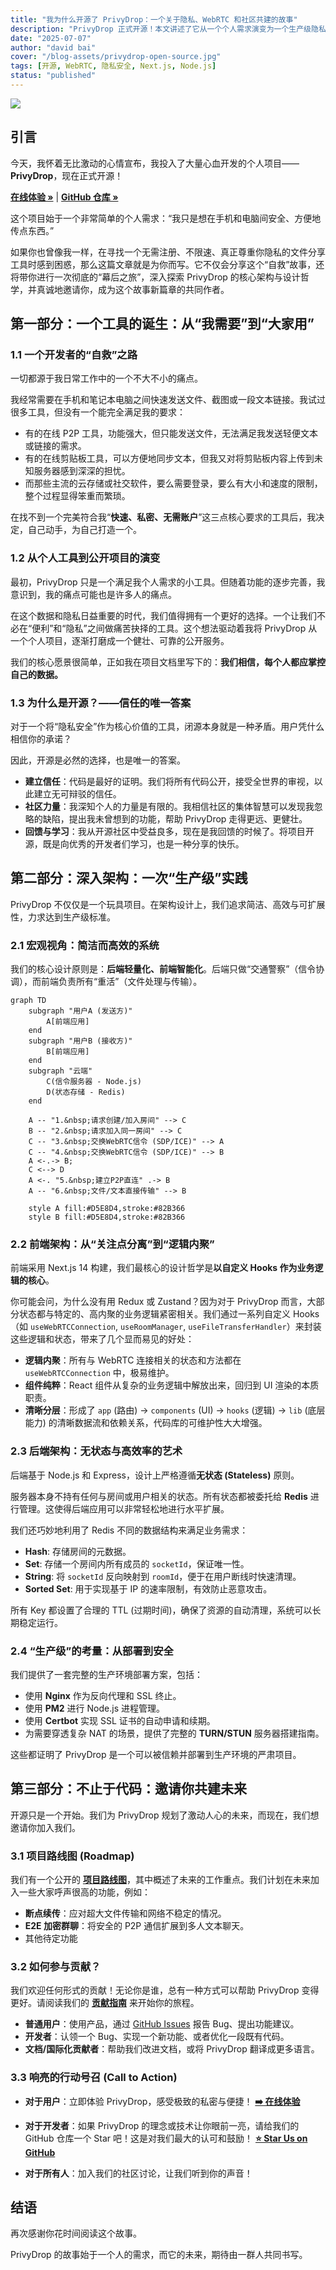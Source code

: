 ```yaml
---
title: "我为什么开源了 PrivyDrop：一个关于隐私、WebRTC 和社区共建的故事"
description: "PrivyDrop 正式开源！本文讲述了它从一个个人需求演变为一个生产级隐私文件传输工具的故事，深入解析其前后端架构，并邀请您一同共建未来。"
date: "2025-07-07"
author: "david bai"
cover: "/blog-assets/privydrop-open-source.jpg"
tags: [开源, WebRTC, 隐私安全, Next.js, Node.js]
status: "published"
---
```


![](/blog-assets/privydrop-open-source.jpg)

## 引言

今天，我怀着无比激动的心情宣布，我投入了大量心血开发的个人项目——**PrivyDrop**，现在正式开源！

[**在线体验 »**](https://www.privydrop.app/) | [**GitHub 仓库 »**](https://github.com/david-bai00/PrivyDrop)

这个项目始于一个非常简单的个人需求：“我只是想在手机和电脑间安全、方便地传点东西。”

如果你也曾像我一样，在寻找一个无需注册、不限速、真正尊重你隐私的文件分享工具时感到困惑，那么这篇文章就是为你而写。它不仅会分享这个“自救”故事，还将带你进行一次彻底的“幕后之旅”，深入探索 PrivyDrop 的核心架构与设计哲学，并真诚地邀请你，成为这个故事新篇章的共同作者。

## 第一部分：一个工具的诞生：从“我需要”到“大家用”

### 1.1 一个开发者的“自救”之路

一切都源于我日常工作中的一个不大不小的痛点。

我经常需要在手机和笔记本电脑之间快速发送文件、截图或一段文本链接。我试过很多工具，但没有一个能完全满足我的要求：

- 有的在线 P2P 工具，功能强大，但只能发送文件，无法满足我发送轻便文本或链接的需求。
- 有的在线剪贴板工具，可以方便地同步文本，但我又对将剪贴板内容上传到未知服务器感到深深的担忧。
- 而那些主流的云存储或社交软件，要么需要登录，要么有大小和速度的限制，整个过程显得笨重而繁琐。

在找不到一个完美符合我“**快速、私密、无需账户**”这三点核心要求的工具后，我决定，自己动手，为自己打造一个。

### 1.2 从个人工具到公开项目的演变

最初，PrivyDrop 只是一个满足我个人需求的小工具。但随着功能的逐步完善，我意识到，我的痛点可能也是许多人的痛点。

在这个数据和隐私日益重要的时代，我们值得拥有一个更好的选择。一个让我们不必在“便利”和“隐私”之间做痛苦抉择的工具。这个想法驱动着我将 PrivyDrop 从一个个人项目，逐渐打磨成一个健壮、可靠的公开服务。

我们的核心愿景很简单，正如我在项目文档里写下的：**我们相信，每个人都应掌控自己的数据。**

### 1.3 为什么是开源？——信任的唯一答案

对于一个将“隐私安全”作为核心价值的工具，闭源本身就是一种矛盾。用户凭什么相信你的承诺？

因此，开源是必然的选择，也是唯一的答案。

- **建立信任**：代码是最好的证明。我们将所有代码公开，接受全世界的审视，以此建立无可辩驳的信任。
- **社区力量**：我深知个人的力量是有限的。我相信社区的集体智慧可以发现我忽略的缺陷，提出我未曾想到的功能，帮助 PrivyDrop 走得更远、更健壮。
- **回馈与学习**：我从开源社区中受益良多，现在是我回馈的时候了。将项目开源，既是向优秀的开发者们学习，也是一种分享的快乐。

## 第二部分：深入架构：一次“生产级”实践

PrivyDrop 不仅仅是一个玩具项目。在架构设计上，我们追求简洁、高效与可扩展性，力求达到生产级标准。

### 2.1 宏观视角：简洁而高效的系统

我们的核心设计原则是：**后端轻量化、前端智能化**。后端只做“交通警察”（信令协调），而前端负责所有“重活”（文件处理与传输）。

```mermaid
graph TD
    subgraph "用户A (发送方)"
        A[前端应用]
    end
    subgraph "用户B (接收方)"
        B[前端应用]
    end
    subgraph "云端"
        C(信令服务器 - Node.js)
        D(状态存储 - Redis)
    end

    A -- "1.&nbsp;请求创建/加入房间" --> C
    B -- "2.&nbsp;请求加入同一房间" --> C
    C -- "3.&nbsp;交换WebRTC信令 (SDP/ICE)" --> A
    C -- "4.&nbsp;交换WebRTC信令 (SDP/ICE)" --> B
    A <-.-> B;
    C <--> D
    A <-. "5.&nbsp;建立P2P直连" .-> B
    A -- "6.&nbsp;文件/文本直接传输" --> B

    style A fill:#D5E8D4,stroke:#82B366
    style B fill:#D5E8D4,stroke:#82B366
```

### 2.2 前端架构：从“关注点分离”到“逻辑内聚”

前端采用 Next.js 14 构建，我们最核心的设计哲学是**以自定义 Hooks 作为业务逻辑的核心**。

你可能会问，为什么没有用 Redux 或 Zustand？因为对于 PrivyDrop 而言，大部分状态都与特定的、高内聚的业务逻辑紧密相关。我们通过一系列自定义 Hooks（如 `useWebRTCConnection`, `useRoomManager`, `useFileTransferHandler`）来封装这些逻辑和状态，带来了几个显而易见的好处：

- **逻辑内聚**：所有与 WebRTC 连接相关的状态和方法都在 `useWebRTCConnection` 中，极易维护。
- **组件纯粹**：React 组件从复杂的业务逻辑中解放出来，回归到 UI 渲染的本质职责。
- **清晰分层**：形成了 `app` (路由) -> `components` (UI) -> `hooks` (逻辑) -> `lib` (底层能力) 的清晰数据流和依赖关系，代码库的可维护性大大增强。

### 2.3 后端架构：无状态与高效率的艺术

后端基于 Node.js 和 Express，设计上严格遵循**无状态 (Stateless)** 原则。

服务器本身不持有任何与房间或用户相关的状态。所有状态都被委托给 **Redis** 进行管理。这使得后端应用可以非常轻松地进行水平扩展。

我们还巧妙地利用了 Redis 不同的数据结构来满足业务需求：

- **Hash**: 存储房间的元数据。
- **Set**: 存储一个房间内所有成员的 `socketId`，保证唯一性。
- **String**: 将 `socketId` 反向映射到 `roomId`，便于在用户断线时快速清理。
- **Sorted Set**: 用于实现基于 IP 的速率限制，有效防止恶意攻击。

所有 Key 都设置了合理的 TTL (过期时间)，确保了资源的自动清理，系统可以长期稳定运行。

### 2.4 “生产级”的考量：从部署到安全

我们提供了一套完整的生产环境部署方案，包括：

- 使用 **Nginx** 作为反向代理和 SSL 终止。
- 使用 **PM2** 进行 Node.js 进程管理。
- 使用 **Certbot** 实现 SSL 证书的自动申请和续期。
- 为需要穿透复杂 NAT 的场景，提供了完整的 **TURN/STUN** 服务器搭建指南。

这些都证明了 PrivyDrop 是一个可以被信赖并部署到生产环境的严肃项目。

## 第三部分：不止于代码：邀请你共建未来

开源只是一个开始。我们为 PrivyDrop 规划了激动人心的未来，而现在，我们想邀请你加入我们。

### 3.1 项目路线图 (Roadmap)

我们有一个公开的 [<u>**项目路线图**</u>](https://github.com/david-bai00/PrivyDrop/blob/main/ROADMAP.zh-CN.md)，其中概述了未来的工作重点。我们计划在未来加入一些大家呼声很高的功能，例如：

- **断点续传**：应对超大文件传输和网络不稳定的情况。
- **E2E 加密群聊**：将安全的 P2P 通信扩展到多人文本聊天。
- 其他待定功能

### 3.2 如何参与贡献？

我们欢迎任何形式的贡献！无论你是谁，总有一种方式可以帮助 PrivyDrop 变得更好。请阅读我们的 [<u>**贡献指南**</u>](https://github.com/david-bai00/PrivyDrop/blob/main/.github/CONTRIBUTING.zh-CN.md) 来开始你的旅程。

- **普通用户**：使用产品，通过 [GitHub Issues](https://github.com/david-bai00/PrivyDrop/issues) 报告 Bug、提出功能建议。
- **开发者**：认领一个 Bug、实现一个新功能、或者优化一段既有代码。
- **文档/国际化贡献者**：帮助我们改进文档，或将 PrivyDrop 翻译成更多语言。

### 3.3 响亮的行动号召 (Call to Action)

- **对于用户**：立即体验 PrivyDrop，感受极致的私密与便捷！
  [**➡️ 在线体验**](https://www.privydrop.app/)

- **对于开发者**：如果 PrivyDrop 的理念或技术让你眼前一亮，请给我们的 GitHub 仓库一个 Star 吧！这是对我们最大的认可和鼓励！
  [**⭐️ Star Us on GitHub**](https://github.com/david-bai00/PrivyDrop)

- **对于所有人**：加入我们的社区讨论，让我们听到你的声音！

## 结语

再次感谢你花时间阅读这个故事。

PrivyDrop 的故事始于一个人的需求，而它的未来，期待由一群人共同书写。
